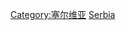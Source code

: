 {{Commons category|Subdivisions of Serbia}}
{{Catmore}}

[[Category:塞尔维亚|Category:塞尔维亚]]
[[Category:歐洲國家行政區劃|Serbia]]